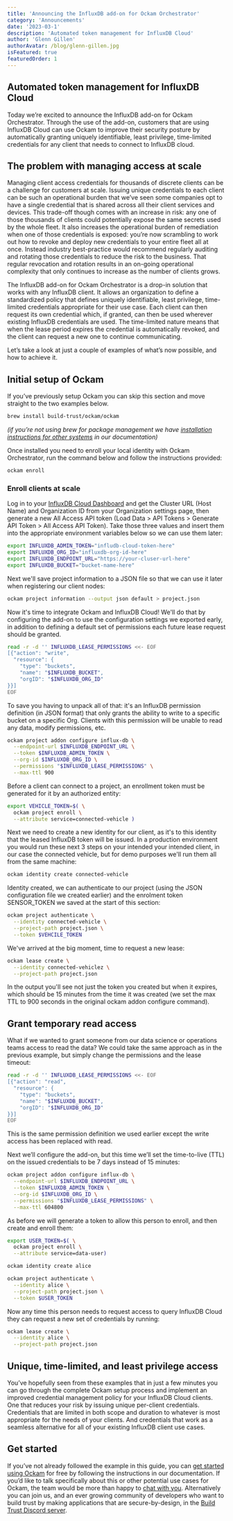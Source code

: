 ```yaml
---
title: 'Announcing the InfluxDB add-on for Ockam Orchestrator'
category: 'Announcements'
date: '2023-03-1'
description: 'Automated token management for InfluxDB Cloud'
author: 'Glenn Gillen'
authorAvatar: /blog/glenn-gillen.jpg
isFeatured: true
featuredOrder: 1 
---
```


## Automated token management for InfluxDB Cloud

Today we’re excited to announce the InfluxDB add-on for Ockam Orchestrator. Through the use of the add-on, customers that are using InfluxDB Cloud can use Ockam to improve their security posture by automatically granting uniquely identifiable, least privilege, time-limited credentials for any client that needs to connect to InfluxDB cloud.

## The problem with managing access at scale

Managing client access credentials for thousands of discrete clients can be a challenge for customers at scale. Issuing unique credentials to each client can be such an operational burden that we’ve seen some companies opt to have a single credential that is shared across all their client services and devices. This trade-off though comes with an increase in risk: any one of those thousands of clients could potentially expose the same secrets used by the whole fleet. It also increases the operational burden of remediation when one of those credentials is exposed: you’re now scrambling to work out how to revoke and deploy new credentials to your entire fleet all at once. Instead industry best-practice would recommend regularly auditing and rotating those credentials to reduce the risk to the business. That regular revocation and rotation results in an on-going operational complexity that only continues to increase as the number of clients grows. 

The InfluxDB add-on for Ockam Orchestrator is a drop-in solution that works with any InfluxDB client. It allows an organization to define a standardized policy that defines uniquely identifiable, least privilege, time-limited credentials appropriate for their use case. Each client can then request its own credential which, if granted, can then be used wherever existing InfluxDB credentials are used. The time-limited nature means that when the lease period expires the credential is automatically revoked, and the client can request a new one to continue communicating.

Let’s take a look at just a couple of examples of what’s now possible, and how to achieve it. 

## Initial setup of Ockam

If you’ve previously setup Ockam you can skip this section and move straight to the two examples below.

```bash
brew install build-trust/ockam/ockam
```

_(if you’re not using brew for package management we have [installation instructions for other systems](https://docs.ockam.io/reference/command#install) in our documentation)_

Once installed you need to enroll your local identity with Ockam Orchestrator, run the command below and follow the instructions provided:

```bash
ockam enroll
```

### Enroll clients at scale

Log in to your [InfluxDB Cloud Dashboard](https://cloud2.influxdata.com/) and get the Cluster URL (Host Name) and Organization ID from your Organization settings page, then generate a new All Access API token (Load Data > API Tokens > Generate API Token > All Access API Token). Take those three values and insert them into the appropriate environment variables below so we can use them later:

```bash
export INFLUXDB_ADMIN_TOKEN="infludb-cloud-token-here"
export INFLUXDB_ORG_ID="influxdb-org-id-here"
export INFLUXDB_ENDPOINT_URL="https://your-cluser-url-here"
export INFLUXDB_BUCKET="bucket-name-here"
```

Next we'll save project information to a JSON file so that we can use it later when registering our client nodes:

```bash
ockam project information --output json default > project.json
```

Now it's time to integrate Ockam and InfluxDB Cloud! We'll do that by configuring the add-on to use the configuration settings we exported early, in addition to defining a default set of permissions each future lease request should be granted. 

```bash
read -r -d '' INFLUXDB_LEASE_PERMISSIONS <<- EOF
[{"action": "write", 
  "resource": {
    "type": "buckets", 
    "name": "$INFLUXDB_BUCKET",
    "orgID": "$INFLUXDB_ORG_ID"
}}]
EOF
```

To save you having to unpack all of that: it's an InfluxDB permission definition (in JSON format) that only grants the ability to write to a specific bucket on a specific Org. Clients with this permission will be unable to read any data, modify permissions, etc.

```bash
ockam project addon configure influx-db \
  --endpoint-url $INFLUXDB_ENDPOINT_URL \
  --token $INFLUXDB_ADMIN_TOKEN \
  --org-id $INFLUXDB_ORG_ID \
  --permissions "$INFLUXDB_LEASE_PERMISSIONS" \
  --max-ttl 900
```

Before a client can connect to a project, an enrollment token must be generated for it by an authorized entity:

```bash
export VEHICLE_TOKEN=$( \
  ockam project enroll \
  --attribute service=connected-vehicle )
```

Next we need to create a new identity for our client, as it's to this identity that the leased InfluxDB token will be issued. In a production environment you would run these next 3 steps on your intended your intended client, in our case the connected vehicle, but for demo purposes we'll run them all from the same machine:

```bash
ockam identity create connected-vehicle
```

Identity created, we can authenticate to our project (using the JSON configuration file we created earlier) and the enrolment token SENSOR_TOKEN we saved at the start of this section:

```bash
ockam project authenticate \
  --identity connected-vehicle \
  --project-path project.json \
  --token $VEHCILE_TOKEN
```

We've arrived at the big moment, time to request a new lease:

```bash
ockam lease create \
  --identity connected-vehiclez \
  --project-path project.json
```

In the output you'll see not just the token you created but when it expires, which should be 15 minutes from the time it was created (we set the max TTL to 900 seconds in the original ockam addon configure command).

## Grant temporary read access

What if we wanted to grant someone from our data science or operations teams access to read the data? We could take the same approach as in the previous example, but simply change the permissions and the lease timeout:

```bash
read -r -d '' INFLUXDB_LEASE_PERMISSIONS <<- EOF
[{"action": "read", 
  "resource": {
    "type": "buckets", 
    "name": "$INFLUXDB_BUCKET",
    "orgID": "$INFLUXDB_ORG_ID"
}}]
EOF
```

This is the same permission definition we used earlier except the write access has been replaced with read.

Next we’ll configure the add-on, but this time we’ll set the time-to-live (TTL) on the issued credentials to be 7 days instead of 15 minutes:

```bash
ockam project addon configure influx-db \
  --endpoint-url $INFLUXDB_ENDPOINT_URL \
  --token $INFLUXDB_ADMIN_TOKEN \
  --org-id $INFLUXDB_ORG_ID \
  --permissions "$INFLUXDB_LEASE_PERMISSIONS" \
  --max-ttl 604800
```

As before we will generate a token to allow this person to enroll, and then create and enroll them:

```bash
export USER_TOKEN=$( \
  ockam project enroll \
  --attribute service=data-user)
```

```bash
ockam identity create alice
```

```bash
ockam project authenticate \
  --identity alice \
  --project-path project.json \
  --token $USER_TOKEN
```

Now any time this person needs to request access to query InfluxDB Cloud they can request a new set of credentials by running:

```bash
ockam lease create \
  --identity alice \
  --project-path project.json
```

## Unique, time-limited, and least privilege access

You’ve hopefully seen from these examples that in just a few minutes you can go through the complete Ockam setup process and implement an improved credential management policy for your InfluxDB Cloud clients. One that reduces your risk by issuing unique per-client credentials. Credentials that are limited in both scope and duration to whatever is most appropriate for the needs of your clients. And credentials that work as a seamless alternative for all of your existing InfluxDB client use cases.

## Get started

If you’ve not already followed the example in this guide, you can [get started using Ockam](https://docs.ockam.io/) for free by following the instructions in our documentation. If you’d like to talk specifically about this or other potential use cases for Ockam, the team would be more than happy to [chat with you](https://www.ockam.io/contact/form). Alternatively you can join
us, and an ever growing community of developers who want to build trust by making applications that are secure-by-design, in the [Build Trust Discord server](https://discord.gg/RAbjRr3kd).
